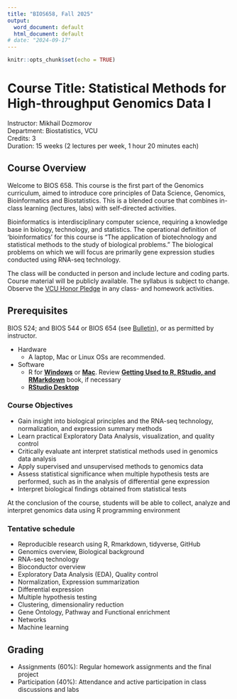 ```yaml
---
title: "BIOS658, Fall 2025"
output:
  word_document: default
  html_document: default
# date: "2024-09-17"
---
```


```r
knitr::opts_chunk$set(echo = TRUE)
```

# Course Title: Statistical Methods for High-throughput Genomics Data I

Instructor: Mikhail Dozmorov  
Department: Biostatistics, VCU  
Credits: 3   
Duration: 15 weeks (2 lectures per week, 1 hour 20 minutes each)

## Course Overview

<!-- This course introduces deep learning concepts using R, with hands-on exercises. The focus will be on implementing deep learning models and exploring various architectures using the "Deep Learning with R" textbook by François Chollet and J. J. Allaire. The course will cover both foundational and advanced topics in deep learning, including computer vision, natural language processing, and generative models. -->

Welcome to BIOS 658. This course is the first part of the Genomics curriculum, aimed to introduce core principles of Data Science, Genomics, Bioinformatics and Biostatistics. This is a blended course that combines in-class learning (lectures, labs) with self-directed activities.

Bioinformatics is interdisciplinary computer science, requiring a knowledge base in biology, technology, and statistics. The operational definition of ‘bioinformatics’ for this course is "The application of biotechnology and statistical methods to the study of biological problems." The biological problems on which we will focus are primarily gene expression studies conducted using RNA-seq technology.

The class will be conducted in person and include lecture and coding parts. Course material will be publicly available. The syllabus is subject to change. Observe the [VCU Honor Pledge](https://students.vcu.edu/studentconduct/vcu-honor-system/academic-misconduct-/honor-pledge/) in any class- and homework activities.

## Prerequisites

BIOS 524; and BIOS 544 or BIOS 654 (see [Bulletin](https://bulletin.vcu.edu/azcourses/bios/)), or as permitted by instructor. 

<!--- Book
    - [**Deep learning with R**](https://www.manning.com/books/deep-learning-with-r-second-edition) by François Chollet (the creator of Keras) with J. J. Allaire (the founder of RStudio and the author of the R interfaces to Keras and TensorFlow) -->

<!--    - [The Deep Learning textbook](https://www.deeplearningbook.org/) by Ian Goodfellow, Yoshua Bengio and Aaron Courville
    - [MIT Introduction to Deep Learning | 6.S191](https://www.youtube.com/watch?v=njKP3FqW3Sk&list=PLtBw6njQRU-rwp5__7C0oIVt26ZgjG9NI) - MIT video course by Alexander Amini, Ava Soleimani, and guests. Dense and informative ~45min lectures covering various topics of deep learning. [introtodeeplearning.com](http://introtodeeplearning.com/) - course web site with slides, video, and other material
    - [Machine learning and deep learning resources](https://github.com/mdozmorov/MachineLearning_notes) - a collection of references for further studies
- Code
    - [**R notebooks for the code samples of the book "Deep Learning with R"**](https://github.com/jjallaire/deep-learning-with-r-notebooks) and the [second edition code](https://github.com/t-kalinowski/deep-learning-with-R-2nd-edition-code)
    - [Deep Learning with Keras and TensorFlow in R Workflow](https://github.com/rstudio-conf-2020/dl-keras-tf) - RStudio Conference 2020 workshop by Brad Boehmke
-->

<!--- Skills
    - Working knowledge of R, familiarity with RStudio programming environment, command line, GitHub (BIOS524)
    - Basic linear algebra: vectors, matrices, determinants
    - Simple calculus: derivatives, integrals, gradients
    - Some probability theory: probability, random variables, distributions
    - Basic statistics knowledge: descriptive statistics, estimators.
    - (Linear) modeling
-->

- Hardware
    - A laptop, Mac or Linux OSs are recommended.

- Software
    - R for [**Windows**](http://cran.r-project.org/bin/windows/base/) or [**Mac**](http://cran.r-project.org/bin/macosx/). Review [**Getting Used to R, RStudio, and RMarkdown**](https://ismayc.github.io/rbasics-book/) book, if necessary
    - [**RStudio Desktop**](https://www.rstudio.com/products/rstudio/download/)

<!--    - [**Git**](https://git-scm.com/downloads)
    - A text editor ([**Notepad++**](https://notepad-plus-plus.org/) on Windows, or [**Sublime text**](https://www.sublimetext.com/) on any platform)
    - Optional: Docker for [**Windows**](https://hub.docker.com/editions/community/docker-ce-desktop-windows/) or [**Mac**](https://hub.docker.com/editions/community/docker-ce-desktop-mac/) is recommended
    - Windows only: [**Git Bash**](https://git-for-windows.github.io/) or [**Cygwin**](http://www.cygwin.com/)
    - Windows only: [**Rtools**](https://cran.r-project.org/bin/windows/Rtools/)
    - [**Windows-specific instructions on installing Keras and TensorFlow**](tensorflow.html)
-->

### Course Objectives

* Gain insight into biological principles and the RNA-seq technology, normalization, and expression summary methods
* Learn practical Exploratory Data Analysis, visualization, and quality control
* Critically evaluate ant interpret statistical methods used in genomics data analysis
* Apply supervised and unsupervised methods to genomics data
* Assess statistical significance when multiple hypothesis tests are performed, such as in the analysis of differential gene expression
* Interpret biological findings obtained from statistical tests

At the conclusion of the course, students will be able to collect, analyze and interpret genomics data using R programming environment

### Tentative schedule 

- Reproducible research using R, Rmarkdown, tidyverse, GitHub
- Genomics overview, Biological background
- RNA-seq technology
- Bioconductor overview
- Exploratory Data Analysis (EDA), Quality control
- Normalization, Expression summarization
- Differential expression
- Multiple hypothesis testing
- Clustering, dimensionaliry reduction
- Gene Ontology, Pathway and Functional enrichment
- Networks
- Machine learning

## Grading

- Assignments (60%): Regular homework assignments and the final project
- Participation (40%): Attendance and active participation in class discussions and labs
